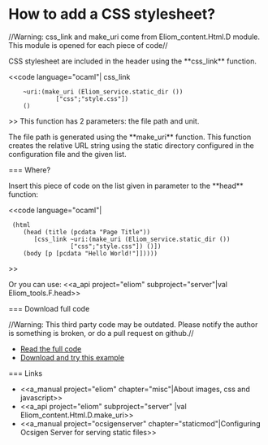 =How to add a CSS stylesheet?=

//Warning: css_link and make_uri come from Eliom_content.Html.D module. This module is opened for each piece of code//

CSS stylesheet are included in the header using the **css_link** function.

<<code language="ocaml"|
css_link
     ~uri:(make_uri (Eliom_service.static_dir ())
              ["css";"style.css"])
     ()
>>
This function has 2 parameters: the file path and unit.

The file path is generated using the **make_uri** function. This function creates the relative URL string using the static directory configured in the configuration file and the given list.

=== Where?

Insert this piece of code on the list given in parameter to the **head** function:

<<code language="ocaml"|
  (html
     (head (title (pcdata "Page Title"))
        [css_link ~uri:(make_uri (Eliom_service.static_dir ())
	        	  ["css";"style.css"]) ()])
     (body [p [pcdata "Hello World!"]]))))
>>

Or you can use:
<<a_api project="eliom" subproject="server"|val Eliom_tools.F.head>>



=== Download full code

//Warning: This third party code may be outdated. Please notify the author is something is broken, or do a pull request on github.//

* [[https://github.com/db0company/Ocsigen-Quick-Howto/blob/master/css/example.eliom|Read the full code]]
* [[https://github.com/db0company/Ocsigen-Quick-Howto|Download and try this example]]

=== Links

* <<a_manual project="eliom" chapter="misc"|About images, css and javascript>>
* <<a_api project="eliom" subproject="server" |val Eliom_content.Html.D.make_uri>>
* <<a_manual project="ocsigenserver" chapter="staticmod"|Configuring Ocsigen Server for serving static files>>
